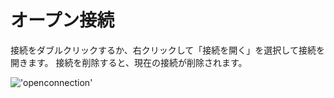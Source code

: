 # オープン接続

接続をダブルクリックするか、右クリックして「接続を開く」を選択して接続を開きます。 接続を削除すると、現在の接続が削除されます。

!['openconnection'](/image/connection-manage/openconnection.png)
